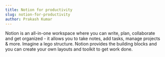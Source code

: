 ```yaml
---
title: Notion for productivity
slug: notion-for-productivity
author: Prakash Kumar
---
```


Notion is an all-in-one workspace where you can write, plan, collaborate and get organized - it allows you to take notes, add tasks, manage projects & more. Imagine a lego structure. Notion provides the building blocks and you can create your own layouts and toolkit to get work done.
